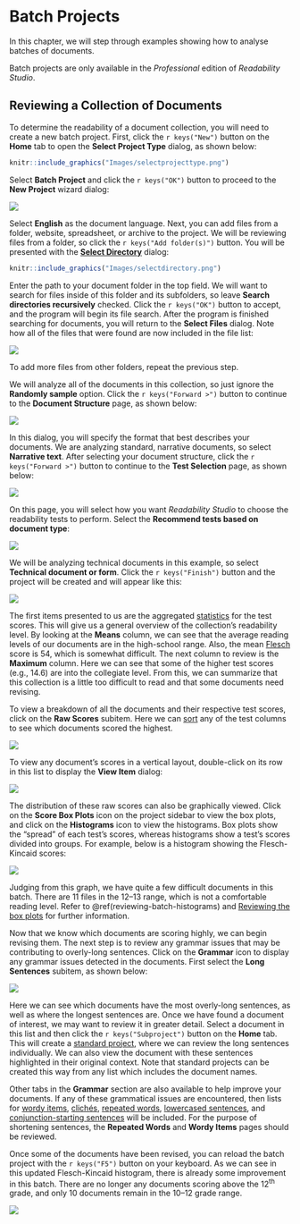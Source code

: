 # Batch Projects

In this chapter, we will step through examples showing how to analyse batches of documents.

::: {.notesection data-latex=""}
Batch projects are only available in the *Professional* edition of *Readability Studio*.
:::

## Reviewing a Collection of Documents

To determine the readability of a document collection, you will need to create a new batch project. First, click the `r keys("New")` button on the **Home** tab to open the **Select Project Type** dialog, as shown below:

```r
knitr::include_graphics("Images/selectprojecttype.png")
```

Select **Batch Project** and click the `r keys("OK")` button to proceed to the **New Project** wizard dialog:

![](Images/wizardbatchselectfiles.png)

Select **English** as the document language. Next, you can add files from a folder, website, spreadsheet, or archive to the project. We will be reviewing files from a folder, so click the `r keys("Add folder(s)")` button. You will be presented with the [**Select Directory**](#select-directory) dialog:

```r
knitr::include_graphics("Images/selectdirectory.png")
```

Enter the path to your document folder in the top field. We will want to search for files inside of this folder and its subfolders, so leave **Search directories recursively** checked. Click the `r keys("OK")` button to accept, and the program will begin its file search. After the program is finished searching for documents, you will return to the **Select Files** dialog. Note how all of the files that were found are now included in the file list:

![](Images/wizardbatchselectfilesloaded.png)

To add more files from other folders, repeat the previous step.

We will analyze all of the documents in this collection, so just ignore the **Randomly sample** option. Click the `r keys("Forward >")` button to continue to the **Document Structure** page, as shown below:

![](Images/wizarddocstructure.png)

In this dialog, you will specify the format that best describes your documents. We are analyzing standard, narrative documents, so select **Narrative text**. After selecting your document structure, click the `r keys("Forward >")` button to continue to the **Test Selection** page, as shown below:

![](Images/wizardbatchreadabilitymethods.png)

On this page, you will select how you want *Readability Studio* to choose the readability tests to perform. Select the **Recommend tests based on document type**:

![](Images/wizardbatchdoctype.png)

We will be analyzing technical documents in this example, so select **Technical document or form**. Click the `r keys("Finish")` button and the project will be created and will appear like this:

![](Images/batchscorestats.png)

The first items presented to us are the aggregated [statistics](#reviewing-batch-scores) for the test scores. This will give us a general overview of the collection's readability level. By looking at the **Means** column, we can see that the average reading levels of our documents are in the high-school range. Also, the mean [Flesch](#flesch-test) score is 54, which is somewhat difficult. The next column to review is the **Maximum** column. Here we can see that some of the higher test scores (e.g., 14.6) are into the collegiate level. From this, we can summarize that this collection is a little too difficult to read and that some documents need revising.

To view a breakdown of all the documents and their respective test scores, click on the **Raw Scores** subitem. Here we can [sort](#column-sorting) any of the test columns to see which documents scored the highest.

![](Images/batchrawscores.png)

To view any document's scores in a vertical layout, double-click on its row in this list to display the **View Item** dialog:

![](Images/viewitemrawscores.png)

The distribution of these raw scores can also be graphically viewed. Click on the **Score Box Plots** icon on the project sidebar to view the box plots, and click on the **Histograms** icon to view the histograms. Box plots show the “spread” of each test's scores, whereas histograms show a test's scores divided into groups. For example, below is a histogram showing the Flesch-Kincaid scores:

![](Images/histogrades.png)

Judging from this graph, we have quite a few difficult documents in this batch. There are 11 files in the 12–13 range, which is not a comfortable reading level. Refer to \@ref(reviewing-batch-histograms) and [Reviewing the box plots](#reviewing-batch-box-plots) for further information.

Now that we know which documents are scoring highly, we can begin revising them. The next step is to review any grammar issues that may be contributing to overly-long sentences. Click on the **Grammar** icon to display any grammar issues detected in the documents. First select the **Long Sentences** subitem, as shown below:

![](Images/batchlongsentences.png)

Here we can see which documents have the most overly-long sentences, as well as where the longest sentences are. Once we have found a document of interest, we may want to review it in greater detail. Select a document in this list and then click the `r keys("Subproject")` button on the **Home** tab. This will create a [standard project](#creating-standard-project), where we can review the long sentences individually. We can also view the document with these sentences highlighted in their original context. Note that standard projects can be created this way from any list which includes the document names.

Other tabs in the **Grammar** section are also available to help improve your documents. If any of these grammatical issues are encountered, then lists for [wordy items](#reviewing-batch-wordiness), [clichés](#reviewing-batch-cliches), [repeated words](#reviewing-batch-repeated-words), [lowercased sentences](#reviewing-batch-lowercased-sentences), and [conjunction-starting sentences](#reviewing-batch-conjunction-sentences) will be included. For the purpose of shortening sentences, the **Repeated Words** and **Wordy Items** pages should be reviewed.

Once some of the documents have been revised, you can reload the batch project with the `r keys("F5")` button on your keyboard. As we can see in this updated Flesch-Kincaid histogram, there is already some improvement in this batch. There are no longer any documents scoring above the 12^th^ grade, and only 10 documents remain in the 10–12 grade range.

![](Images/histoimproved.png)
